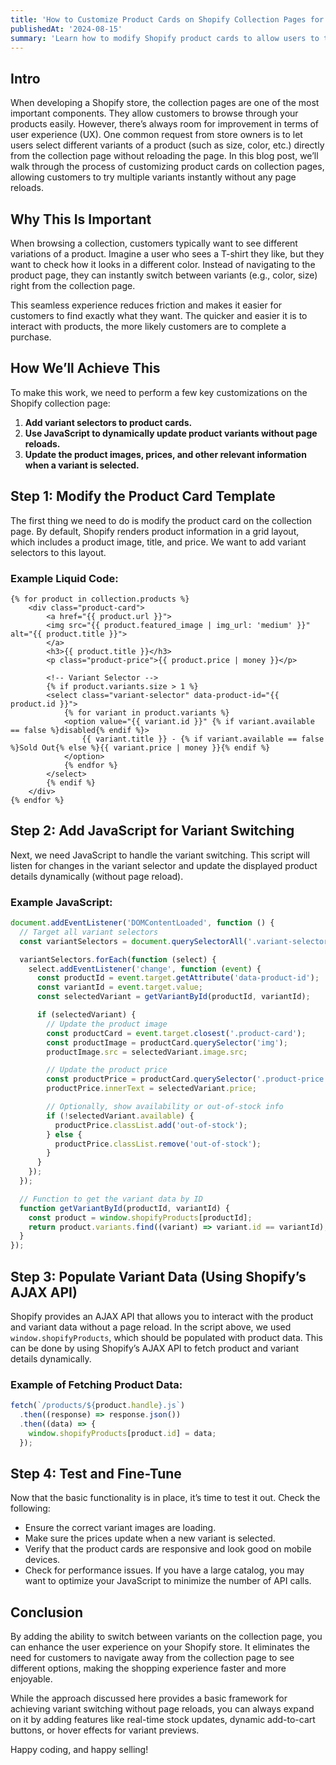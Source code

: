 ```yaml
---
title: 'How to Customize Product Cards on Shopify Collection Pages for Instant Variant Selection'
publishedAt: '2024-08-15'
summary: 'Learn how to modify Shopify product cards to allow users to try multiple variants without page reloads.'
---
```


## Intro

When developing a Shopify store, the collection pages are one of the most important components. They allow customers to browse through your products easily. However, there’s always room for improvement in terms of user experience (UX). One common request from store owners is to let users select different variants of a product (such as size, color, etc.) directly from the collection page without reloading the page. In this blog post, we’ll walk through the process of customizing product cards on collection pages, allowing customers to try multiple variants instantly without any page reloads.

## Why This Is Important

When browsing a collection, customers typically want to see different variations of a product. Imagine a user who sees a T-shirt they like, but they want to check how it looks in a different color. Instead of navigating to the product page, they can instantly switch between variants (e.g., color, size) right from the collection page.

This seamless experience reduces friction and makes it easier for customers to find exactly what they want. The quicker and easier it is to interact with products, the more likely customers are to complete a purchase.

## How We’ll Achieve This

To make this work, we need to perform a few key customizations on the Shopify collection page:

1.  **Add variant selectors to product cards.**
2.  **Use JavaScript to dynamically update product variants without page reloads.**
3.  **Update the product images, prices, and other relevant information when a variant is selected.**

## Step 1: Modify the Product Card Template

The first thing we need to do is modify the product card on the collection page. By default, Shopify renders product information in a grid layout, which includes a product image, title, and price. We want to add variant selectors to this layout.

### Example Liquid Code:

```liquid
{% for product in collection.products %}
    <div class="product-card">
        <a href="{{ product.url }}">
        <img src="{{ product.featured_image | img_url: 'medium' }}" alt="{{ product.title }}">
        </a>
        <h3>{{ product.title }}</h3>
        <p class="product-price">{{ product.price | money }}</p>

        <!-- Variant Selector -->
        {% if product.variants.size > 1 %}
        <select class="variant-selector" data-product-id="{{ product.id }}">
            {% for variant in product.variants %}
            <option value="{{ variant.id }}" {% if variant.available == false %}disabled{% endif %}>
                {{ variant.title }} - {% if variant.available == false %}Sold Out{% else %}{{ variant.price | money }}{% endif %}
            </option>
            {% endfor %}
        </select>
        {% endif %}
    </div>
{% endfor %}
```

## Step 2: Add JavaScript for Variant Switching

Next, we need JavaScript to handle the variant switching. This script will listen for changes in the variant selector and update the displayed product details dynamically (without page reload).

### Example JavaScript:

```js
document.addEventListener('DOMContentLoaded', function () {
  // Target all variant selectors
  const variantSelectors = document.querySelectorAll('.variant-selector');

  variantSelectors.forEach(function (select) {
    select.addEventListener('change', function (event) {
      const productId = event.target.getAttribute('data-product-id');
      const variantId = event.target.value;
      const selectedVariant = getVariantById(productId, variantId);

      if (selectedVariant) {
        // Update the product image
        const productCard = event.target.closest('.product-card');
        const productImage = productCard.querySelector('img');
        productImage.src = selectedVariant.image.src;

        // Update the product price
        const productPrice = productCard.querySelector('.product-price');
        productPrice.innerText = selectedVariant.price;

        // Optionally, show availability or out-of-stock info
        if (!selectedVariant.available) {
          productPrice.classList.add('out-of-stock');
        } else {
          productPrice.classList.remove('out-of-stock');
        }
      }
    });
  });

  // Function to get the variant data by ID
  function getVariantById(productId, variantId) {
    const product = window.shopifyProducts[productId];
    return product.variants.find((variant) => variant.id == variantId);
  }
});
```

## Step 3: Populate Variant Data (Using Shopify’s AJAX API)

Shopify provides an AJAX API that allows you to interact with the product and variant data without a page reload. In the script above, we used `window.shopifyProducts`, which should be populated with product data. This can be done by using Shopify’s AJAX API to fetch product and variant details dynamically.

### Example of Fetching Product Data:

```js
fetch(`/products/${product.handle}.js`)
  .then((response) => response.json())
  .then((data) => {
    window.shopifyProducts[product.id] = data;
  });
```

## Step 4: Test and Fine-Tune

Now that the basic functionality is in place, it’s time to test it out. Check the following:

- Ensure the correct variant images are loading.
- Make sure the prices update when a new variant is selected.
- Verify that the product cards are responsive and look good on mobile devices.
- Check for performance issues. If you have a large catalog, you may want to optimize your JavaScript to minimize the number of API calls.

## Conclusion

By adding the ability to switch between variants on the collection page, you can enhance the user experience on your Shopify store. It eliminates the need for customers to navigate away from the collection page to see different options, making the shopping experience faster and more enjoyable.

While the approach discussed here provides a basic framework for achieving variant switching without page reloads, you can always expand on it by adding features like real-time stock updates, dynamic add-to-cart buttons, or hover effects for variant previews.

Happy coding, and happy selling!
